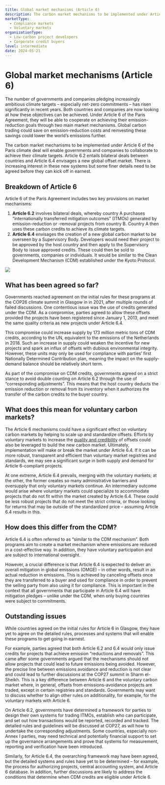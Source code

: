 ```yaml
---
title: Global market mechanisms (Article 6)
description: The carbon market mechanisms to be implemented under Article 6 of the Paris climate deal will enable governments and companies to collaborate to achieve their climate targets. There is growing interest in these new systems but some finer details need to be agreed.
marketType:
  - Compliance markets
  - Voluntary markets
organizationType:
  - Low-carbon project developers
  - Corporate credit buyers
level: intermediate
date: 2024-05-21
---
```


# Global market mechanisms (Article 6)

The number of governments and companies pledging increasingly ambitious climate targets – especially net-zero commitments – has risen significantly in recent years. Both countries and companies are now looking at how these objectives can be achieved. Under Article 6 of the Paris Agreement, they will be able to cooperate on achieving their emission-reduction goals through two main market mechanisms. Global carbon trading could save on emission-reduction costs and reinvesting these savings could lower the world’s emissions further.

<KeyMessage>
  The carbon market mechanisms to be implemented under Article 6 of the Paris
  climate deal will enable governments and companies to collaborate to achieve
  their climate targets. Article 6.2 entails bilateral deals between countries
  and Article 6.4 envisages a new global offset market. There is increasing
  interest in these new systems but some finer details need to be agreed before
  they can kick off in earnest.
</KeyMessage>

## Breakdown of Article 6

Article 6 of the Paris Agreement includes two key provisions on market mechanisms:

1. **Article 6.2** involves bilateral deals, whereby country A purchases “internationally transferred mitigation outcomes” (ITMOs) generated by emission-reduction or -removal projects from country B. Country A then uses these carbon credits to achieve its climate targets.
2. **Article 6.4** envisages the creation of a new global carbon market to be overseen by a Supervisory Body. Developers would need their project to be approved by the host country and then apply to the Supervisory Body to issue approved credits. These could then be sold to governments, companies or individuals. It would be similar to the Clean Development Mechanism (CDM) established under the Kyoto Protocol.

<Image src="article-6.png" ratio={0} />

## What has been agreed so far?

Governments reached agreement on the initial rules for these programs at the COP26 climate summit in Glasgow in in 2021, after multiple rounds of failed discussions. One contentious issue was the use of credits generated under the CDM. As a compromise, parties agreed to allow these offsets provided the projects have been registered since January 1, 2013, and meet the same quality criteria as new projects under Article 6.4.

This compromise could increase supply by 173 million metric tons of CDM credits, according to the UN, equivalent to the emissions of the Netherlands in 2018. Such an increase in supply could weaken the incentive for new projects and spark an influx of offsets with dubious environmental integrity. However, these units may only be used for compliance with parties’ first Nationally Determined Contribution plan, meaning the impact on the supply-demand balance should be relatively short term.

As part of the compromise on CDM credits, governments agreed on a strict stance to avoid double counting on Article 6.2 through the use of “corresponding adjustments”. This means that the host country deducts the emission reduction or removal from its inventory when it authorizes the transfer of the carbon credits to the buyer country.

## What does this mean for voluntary carbon markets?

The Article 6 mechanisms could have a significant effect on voluntary carbon markets by helping to scale up and standardize offsets. Efforts by voluntary markets to increase the [quality and credibility](/factsheets/offset-quality) of offsets could also be leveraged to build the new carbon market. Ultimately, implementation will make or break the market under Article 6.4. If it can be more robust, transparent and efficient than voluntary market registries and standards, we may see a significant surge in both supply and demand for Article 6-compliant projects.

At one extreme, Article 6.4 prevails, merging with the voluntary markets; at the other, the former creates so many administrative barriers and oversupply that only voluntary markets continue. An intermediary outcome would arise where voluntary markets could specialize to accommodate projects that do not fit within the market created by Article 6.4. These could be less robust projects that do not meet the strict criteria, or those looking for returns that may be outside of the standardized price – assuming Article 6.4 results in this.

## How does this differ from the CDM?

Article 6.4 is often referred to as “similar to the CDM mechanism”. Both programs aim to create a market mechanism where emissions are reduced in a cost-effective way. In addition, they have voluntary participation and are subject to international oversight.

However, a crucial difference is that Article 6.4 is expected to deliver an overall mitigation in global emissions (OMGE) – in other words, result in an actual reduction in emissions. This is achieved by canceling offsets once they are transferred to a buyer and used for compliance in order to prevent the selling party from also using it for compliance. This is important in the context that all governments that participate in Article 6.4 will have mitigation pledges – unlike under the CDM, when only buying countries were subject to commitments.

## Outstanding issues

While countries agreed on the initial rules for Article 6 in Glasgow, they have yet to agree on the detailed rules, processes and systems that will enable these programs to get going in earnest.

For example, parties agreed that both Article 6.2 and 6.4 would only issue credits for projects that achieve emission “reductions and removals”. This came after some governments argued that the mechanisms should not allow projects that could lead to future emissions being avoided. However, the precise line between emissions avoidance and reduction is not clear and could lead to further discussions at the COP27 summit in Sharm el-Sheikh. This is a key difference between Article 6 and the voluntary carbon market where, in general, offsets from emissions-avoidance projects are traded, except in certain registries and standards. Governments may want to discuss whether to align other rules on additionality, for example, for the voluntary markets with Article 6.

On Article 6.2, governments have determined a framework for parties to design their own systems for trading ITMOs, establish who can participate, and set out how transactions would be reported, recorded and tracked. The detailed rules and guidelines will be discussed at COP27, as will how to undertake the corresponding adjustments. Some countries, especially non-Annex I parties, may need technical and potentially financial support to set up the governance arrangements and prove that systems for measurement, reporting and verification have been introduced.

Similarly, for Article 6.4, the overarching framework may have been agreed, but the detailed systems and rules have yet to be determined – for example, the process for authorizing projects, central accounting system, and Article 6 database. In addition, further discussions are likely to address the conditions that determine when CDM credits are eligible under Article 6.
